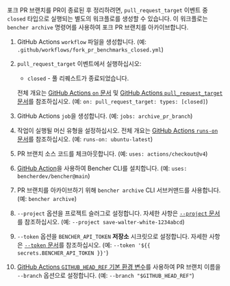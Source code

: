 
포크 PR 브랜치를 PR이 종료된 후 정리하려면,
`pull_request_target` 이벤트 중 `closed` 타입으로 실행되는 별도의 워크플로를 생성할 수 있습니다.
이 워크플로는 `bencher archive` 명령어를 사용하여 포크 PR 브랜치를 아카이브합니다.

<PullRequestsForkClosedCode />

1. GitHub Actions `workflow` 파일을 생성합니다.
   (예: `.github/workflows/fork_pr_benchmarks_closed.yml`)
2. `pull_request_target` 이벤트에서 실행하십시오:
   - `closed` - 풀 리퀘스트가 종료되었습니다.

   전체 개요는 [GitHub Actions `on` 문서][github actions on]
   및 [GitHub Actions `pull_request_target` 문서][github action pull_request_target]를 참조하십시오.
   (예: `on: pull_request_target: types: [closed]`)
3. GitHub Actions `job`을 생성합니다.
   (예: `jobs: archive_pr_branch`)
4. 작업이 실행될 머신 유형을 설정하십시오.
   전체 개요는 [GitHub Actions `runs-on` 문서][github actions runs-on]를 참조하십시오.
   (예: `runs-on: ubuntu-latest`)
5. PR 브랜치 소스 코드를 체크아웃합니다.
   (예: `uses: actions/checkout@v4`)
6. [GitHub Action][bencher cli github action]을 사용하여 Bencher CLI를 설치합니다.
   (예: `uses: bencherdev/bencher@main`)
7. PR 브랜치를 아카이브하기 위해 `bencher archive` CLI 서브커맨드를 사용합니다.
   (예: `bencher archive`)
8. `--project` 옵션을 프로젝트 슬러그로 설정합니다.
   자세한 사항은 [ `--project` 문서][project option]를 참조하십시오.
   (예: `--project save-walter-white-1234abcd`)
9. `--token` 옵션을 `BENCHER_API_TOKEN` **저장소** 시크릿으로 설정합니다.
   자세한 사항은 [ `--token` 문서][token option]를 참조하십시오.
   (예: `--token '${{ secrets.BENCHER_API_TOKEN }}'`)
10. [GitHub Actions `GITHUB_HEAD_REF` 기본 환경 변수][github default environment variables]를 사용하여 PR 브랜치 이름을 `--branch` 옵션으로 설정합니다.
    (예: `--branch "$GITHUB_HEAD_REF"`)

[github actions on]: https://docs.github.com/ko/actions/using-workflows/workflow-syntax-for-github-actions#on
[github action pull_request_target]: https://docs.github.com/ko/actions/writing-workflows/choosing-when-your-workflow-runs/events-that-trigger-workflows#pull_request_target
[github actions runs-on]: https://docs.github.com/ko/actions/using-workflows/workflow-syntax-for-github-actions#jobsjob_idruns-on
[bencher cli github action]: https://github.com/marketplace/actions/bencher-cli
[github default environment variables]: https://docs.github.com/ko/actions/writing-workflows/choosing-what-your-workflow-does/store-information-in-variables

[project option]: /ko/docs/explanation/bencher-run/#--project-project
[token option]: /ko/docs/explanation/bencher-run/#--token-token
